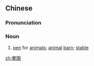 ==Chinese==
{{zh-forms}}

===Pronunciation===
{{zh-pron
|m=huànyǔ
|c=waan6 jyu5
|cat=n
}}

===Noun===
{{zh-noun}}

# [[pen]] for [[animal]]s; [[animal]] [[barn]]; [[stable]]

[[zh:豢圉]]